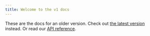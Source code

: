 ```yaml
---
title: Welcome to the v1 docs
---
```


These are the docs for an older version. Check out [the latest version](/) instead. Or read our [API reference](./api/client).
